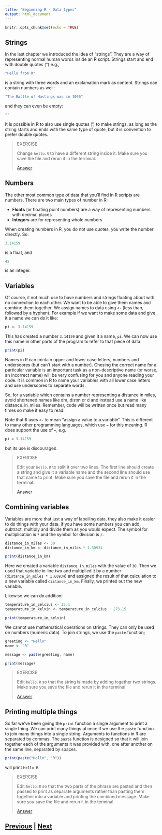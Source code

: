 ```yaml
---
title: "Beginning R - Data types"
output: html_document
---
```


```r
knitr::opts_chunk$set(echo = TRUE)
```

## Strings

In the last chapter we introduced the idea of "strings". They are a way of 
representing normal human words inside an R script. Strings start and end with 
double quotes (") e.g.,

```R
"Hello from R"
```

is a string with three words and an exclamation mark as content.
Strings can contain numbers as well:

```R
"The Battle of Hastings was in 1066"
```

and they can even be empty:

```R
""
```

It is possible in R to also use single quotes (') to make strings, 
as long as the string starts and ends with the same type of quote, 
but it is convention to prefer double quotes.

> EXERCISE
>
> Change `hello.R` to have a different string inside it. 
> Make sure you save the file and rerun it in the terminal.
> 
> [Answer](data_types_answer01.html)

## Numbers

The other most common type of data that you'll find in R scripts are numbers. 
There are two main types of number in R:

* **Floats** (or floating point numbers) are a way of representing numbers with decimal places
* **Integers** are for representing whole numbers

When creating numbers in R, you do not use quotes, you write the number directly. So:

```R
3.14159
```

is a float, and

```R
42
```

is an integer.

## Variables

Of course, it not much use to have numbers and strings floating about with no 
connection to each other. We want to be able to give them names and combine 
them together. We assign names to data using `<-` (less than, followed by 
a hyphen). For example if we want to make some data and give it a name we can do it like:

```R
pi <- 3.14159
```

This has created a number `3.14159` and given it a name, `pi`. We can now use 
this name in other parts of the program to refer to that piece of data:

```R
print(pi)
```

Names in R can contain upper and lower case letters, numbers and underscores 
(but can't start with a number). Chosing the correct name for a particular 
variable is an important task as a non-descriptive name (or worse, 
an incorrect name) will be very confusing for you and anyone reading your code. 
It is common in R to name your variables with all lower case letters and 
use underscores to separate words.

So, for a variable which contains a number representing a distance in miles, 
avoid shortened names like dm, distm or d and instead use a name like distance_in_miles. 
Remember, code will be written once but read many times so make it easy to read.

Note that R uses `<-` to mean "assign a value to a variable". This is different
to many other programming languages, which use `=` for this meaning. R does
support the use of `=`, e.g.

```R
pi = 3.14159
```

but its use is discouraged.

> EXERCISE
>
> Edit your `hello.R` to split it over two lines. The first line should create 
> a string and give it a variable name and the second line should use that 
> name to print. Make sure you save the file and rerun it in the terminal.
>
> [Answer](data_types_answer02.html)

## Combining variables

Variables are more that just a way of labelling data, they also make it easier 
to do things with your data. If you have some numbers you can add, subtract, 
multiply and divide them as you would expect. The symbol for multiplication 
is `*` and the symbol for division is `/`.

```R
distance_in_miles <- 30
distance_in_km <- distance_in_miles * 1.60934

print(distance_in_km)
```

Here we created a variable `distance_in_miles` with the value of `30`. 
Then we used that variable in line two and multiplied it by a number 
(`distance_in_miles * 1.60934`) and assigned the result of that 
calculation to a new variable called `distance_in_km`. Finally, we 
printed out the new variable.

Likewise we can do addition:

```R
temperature_in_celcius <- 25.1
temperature_in_kelvin <- temperature_in_celcius + 273.15

print(temperature_in_kelvin)
```

We cannot use mathematical operations on strings. They can only be used
on numbers (numeric data). To join strings, we use the `paste` function;


```R
greeting <- "Hello"
name <- "R"

message <- paste(greeting, name)

print(message)
```

> EXERCISE
>
> Edit `hello.R` so that the string is made by adding together two strings. 
> Make sure you save the file and rerun it in the terminal.
>
> [Answer](data_types_answer03.html)

## Printing multiple things

So far we've been giving the `print` function a single argument to 
print a single thing. We can print many things at once if we use 
the `paste` function to join many things into a single string.
Arguments to functions in R are separated by commas. 
The `paste` function is designed so that it will join together each of 
the arguments it was provided with, one after another on the same 
line, separated by spaces.

```R
print(paste("Hello", "R"))
```

will print `Hello R`.

> EXERCISE
>
> Edit `hello.R` so that the two parts of the phrase are pasted and then passed to 
> print as separate arguments rather than pasting them together into a variable 
> and printing the combined message. Make sure you save the file 
> and rerun it in the terminal.
>
> [Answer](data_types_answer04.html)

## [Previous](getting_started.html) | [Next](lists.html)
